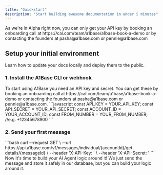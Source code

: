 ```yaml
---
title: "Quickstart"
description: "Start building awesome documentation in under 5 minutes"
---
```


<Note>
  As we're in Alpha right now, you can only get your API key by booking an
  onboarding call at https://cal.com/team/a1base/a1base-book-a-demo or by
  contacting the founders at pasha@a1base.com or pennie@a1base.com
</Note>

## Setup your initial environment

Learn how to update your docs locally and deploy them to the public.

### 1. Install the A1Base CLI or webhook

<AccordionGroup>
  <Accordion icon="key" title="Get your API keys">
    To start using A1Base you need an API key and secret. You can get these by
    booking an onboarding call at https://cal.com/team/a1base/a1base-book-a-demo or
    contacting the founders at pasha@a1base.com or pennie@a1base.com.

  </Accordion>
  <Accordion icon="rectangle-terminal" title="Set up your key variables">
    ```javascript
    const API_KEY = YOUR_API_KEY; 
    const API_SECRET = YOUR_API_SECRET;
    const ACCOUNT_ID = YOUR_ACCOUNT_ID; 
    const FROM_NUMBER = YOUR_FROM_NUMBER; //e.g. +12345678900
```
  </Accordion>
</AccordionGroup>

### 2. Send your first message

<AccordionGroup>

<Accordion icon="message-bot" title="Send your first message">
  ```bash
  curl --request GET \
    --url https://api.a1base.com/v1/messages/individual/{accountId}/get-details/{messageId} \
    --header 'X-API-Key: <api-key>' \
    --header 'X-API-Secret: <api-key>'
  ```
</Accordion>
<Accordion icon="rocket" title="Build your AI Agent logic around it">
  Now it's time to build your AI Agent logic around it! We just send the message and store
  it safely in our database, but you can build your logic around it.
</Accordion>

</AccordionGroup>

